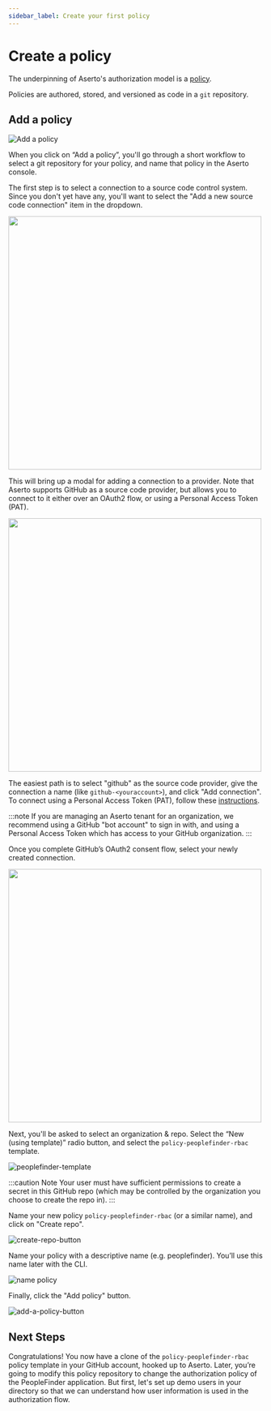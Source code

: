 ```yaml
---
sidebar_label: Create your first policy
---
```


# Create a policy

The underpinning of Aserto's authorization model is a [policy](/docs/overview/policy).

Policies are authored, stored, and versioned as code in a `git` repository.

## Add a policy

![Add a policy](/add-a-policy.png)

When you click on “Add a policy”, you'll go through a short workflow to select a git repository for your policy,
and name that policy in the Aserto console.

The first step is to select a connection to a source code control system. Since you don't yet have any, you'll
want to select the "Add a new source code connection" item in the dropdown.

[<img src="/connect-scc.png" width="500px" />](/connect-scc.png)

This will bring up a modal for adding a connection
to a provider. Note that Aserto supports GitHub as a source code provider, but allows you to connect to it either
over an OAuth2 flow, or using a Personal Access Token (PAT).

<img src="/connect-github.png" width="500px" />

The easiest path is to select "github" as the source code provider, give the connection a name (like `github-<youraccount>`),
and click "Add connection". To connect using a Personal Access Token (PAT), follow these [instructions](/docs/aserto-console/connections#connecting-github-using-a-pat).

:::note
If you are managing an Aserto tenant for an organization, we recommend using a GitHub "bot account" to sign in with,
and using a Personal Access Token which has access to your GitHub organization.
:::

Once you complete GitHub’s OAuth2 consent flow, select your newly created connection.

[<img src="/getting-started-acmecorp/select-github-provider.png" width="500" />](/getting-started-acmecorp/select-github-provider.png)

Next, you'll be asked to select an organization & repo. Select the “New (using template)” radio button, and select the `policy-peoplefinder-rbac` template.

![peoplefinder-template](/getting-started-acmecorp/peoplefinder-template.png)

:::caution Note
Your user must have sufficient permissions to create a secret in this GitHub repo (which may be controlled by the organization you choose to create the repo in).
:::

Name your new policy `policy-peoplefinder-rbac` (or a similar name), and click on "Create repo".

![create-repo-button](/getting-started-acmecorp/create-repo-button.png)

Name your policy with a descriptive name (e.g. peoplefinder). You’ll use this name later with the CLI.

![name policy](/name-policy.png)

Finally, click the "Add policy" button.

![add-a-policy-button](/getting-started-acmecorp/add-a-policy-button.png)

## Next Steps

Congratulations! You now have a clone of the `policy-peoplefinder-rbac` policy template in your GitHub account, hooked up to Aserto. Later, you’re going to modify this policy repository to change the authorization policy of the PeopleFinder application. But first, let's set up demo users in your directory so that we can understand how user information is used in the authorization flow.
